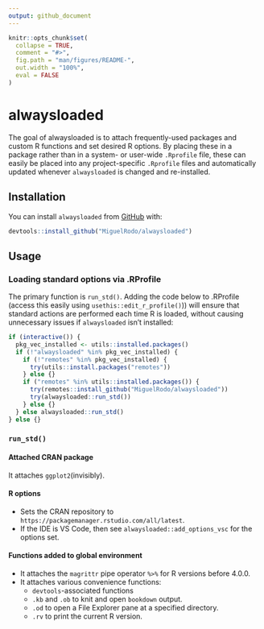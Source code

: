 ```yaml
---
output: github_document
---
```


```r
knitr::opts_chunk$set(
  collapse = TRUE,
  comment = "#>",
  fig.path = "man/figures/README-",
  out.width = "100%",
  eval = FALSE
)
```

# alwaysloaded

<!-- badges: start -->
<!-- badges: end -->

The goal of alwaysloaded is to attach frequently-used packages and custom R functions and set desired R options. By placing these in a package rather than in a system- or user-wide `.Rprofile` file, these can easily be placed into any project-specific `.Rprofile` files and automatically updated whenever `alwaysloaded` is changed and re-installed. 

## Installation

You can install `alwaysloaded` from [GitHub](https://www.github.com)
with:

``` r
devtools::install_github("MiguelRodo/alwaysloaded")
```

## Usage

### Loading standard options via .RProfile

The primary function is `run_std()`. Adding the code below to .RProfile (access this easily using `usethis::edit_r_profile()`)) will ensure that standard actions are performed each time R is loaded, without causing unnecessary issues if `alwaysloaded` isn't installed:

```r
if (interactive()) {
  pkg_vec_installed <- utils::installed.packages()
  if (!"alwaysloaded" %in% pkg_vec_installed) {
    if (!"remotes" %in% pkg_vec_installed) {
      try(utils::install.packages("remotes"))
    } else {}
    if ("remotes" %in% utils::installed.packages()) {
      try(remotes::install_github("MiguelRodo/alwaysloaded"))
      try(alwaysloaded::run_std())    
    } else {}
  } else alwaysloaded::run_std()
} else {}	

```

### `run_std()`

#### Attached CRAN package

It attaches `ggplot2`(invisibly).

#### R options

- Sets the CRAN repository to `https://packagemanager.rstudio.com/all/latest`.
- If the IDE is VS Code, then see `alwaysloaded::add_options_vsc` for the options set.

#### Functions added to global environment

- It attaches the `magrittr` pipe operator `%>%` for R versions before 4.0.0. 
- It attaches various convenience functions:
  - `devtools`-associated functions
  - `.kb` and `.ob` to knit and open `bookdown` output.
  - `.od` to open a File Explorer pane at a specified directory.
  - `.rv` to print the current R version.